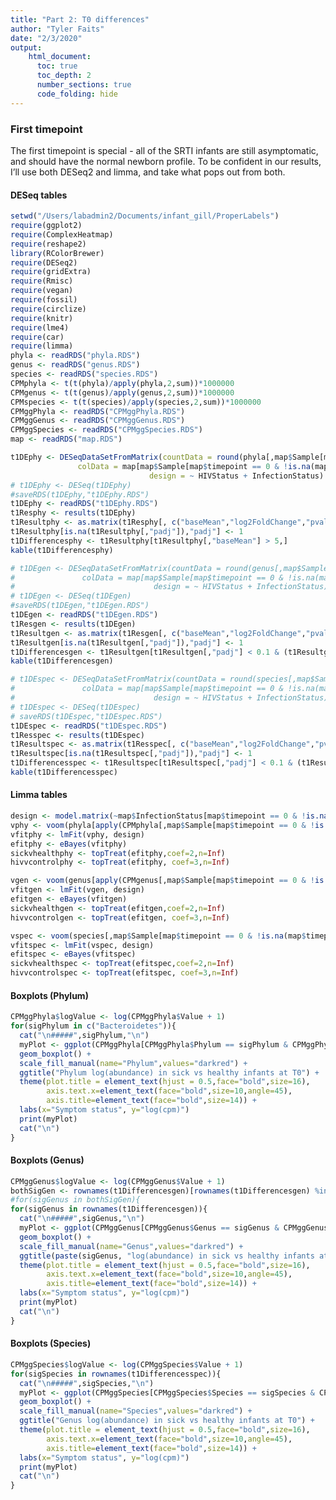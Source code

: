 ```yaml
---
title: "Part 2: T0 differences"
author: "Tyler Faits"
date: "2/3/2020"
output:
    html_document:
      toc: true
      toc_depth: 2
      number_sections: true
      code_folding: hide
---
```


### First timepoint {.tabset}

The first timepoint is special - all of the SRTI infants are still asymptomatic, and should have the normal newborn profile.
To be confident in our results, I'll use both DESeq2 and limma, and take what pops out from both.

#### DESeq tables

```r
setwd("/Users/labadmin2/Documents/infant_gill/ProperLabels")
require(ggplot2)
require(ComplexHeatmap)
require(reshape2)
library(RColorBrewer)
require(DESeq2)
require(gridExtra)
require(Rmisc)
require(vegan)
require(fossil)
require(circlize)
require(knitr)
require(lme4)
require(car)
require(limma)
phyla <- readRDS("phyla.RDS")
genus <- readRDS("genus.RDS")
species <- readRDS("species.RDS")
CPMphyla <- t(t(phyla)/apply(phyla,2,sum))*1000000
CPMgenus <- t(t(genus)/apply(genus,2,sum))*1000000
CPMspecies <- t(t(species)/apply(species,2,sum))*1000000
CPMggPhyla <- readRDS("CPMggPhyla.RDS")
CPMggGenus <- readRDS("CPMggGenus.RDS")
CPMggSpecies <- readRDS("CPMggSpecies.RDS")
map <- readRDS("map.RDS")

t1DEphy <- DESeqDataSetFromMatrix(countData = round(phyla[,map$Sample[map$timepoint == 0 & !is.na(map$timepoint)]]) + 1,
               colData = map[map$Sample[map$timepoint == 0 & !is.na(map$timepoint)],],
                               design = ~ HIVStatus + InfectionStatus)
# t1DEphy <- DESeq(t1DEphy)
#saveRDS(t1DEphy,"t1DEphy.RDS")
t1DEphy <- readRDS("t1DEphy.RDS")
t1Resphy <- results(t1DEphy)
t1Resultphy <- as.matrix(t1Resphy[, c("baseMean","log2FoldChange","pvalue","padj")])
t1Resultphy[is.na(t1Resultphy[,"padj"]),"padj"] <- 1
t1Differencesphy <- t1Resultphy[t1Resultphy[,"baseMean"] > 5,]
kable(t1Differencesphy)

# t1DEgen <- DESeqDataSetFromMatrix(countData = round(genus[,map$Sample[map$timepoint == 0 & !is.na(map$timepoint)]]) + 1,
#               colData = map[map$Sample[map$timepoint == 0 & !is.na(map$timepoint)],],
#                               design = ~ HIVStatus + InfectionStatus)
# t1DEgen <- DESeq(t1DEgen)
#saveRDS(t1DEgen,"t1DEgen.RDS")
t1DEgen <- readRDS("t1DEgen.RDS")
t1Resgen <- results(t1DEgen)
t1Resultgen <- as.matrix(t1Resgen[, c("baseMean","log2FoldChange","pvalue","padj")])
t1Resultgen[is.na(t1Resultgen[,"padj"]),"padj"] <- 1
t1Differencesgen <- t1Resultgen[t1Resultgen[,"padj"] < 0.1 & (t1Resultgen[,"baseMean"] > 1000 | t1Resultgen[,"baseMean"]*2^t1Resultgen[,"log2FoldChange"] > 1000),]
kable(t1Differencesgen)

# t1DEspec <- DESeqDataSetFromMatrix(countData = round(species[,map$Sample[map$timepoint == 0 & !is.na(map$timepoint)]]) + 1,
#               colData = map[map$Sample[map$timepoint == 0 & !is.na(map$timepoint)],],
#                               design = ~ HIVStatus + InfectionStatus)
# t1DEspec <- DESeq(t1DEspec)
# saveRDS(t1DEspec,"t1DEspec.RDS")
t1DEspec <- readRDS("t1DEspec.RDS")
t1Resspec <- results(t1DEspec)
t1Resultspec <- as.matrix(t1Resspec[, c("baseMean","log2FoldChange","pvalue","padj")])
t1Resultspec[is.na(t1Resultspec[,"padj"]),"padj"] <- 1
t1Differencesspec <- t1Resultspec[t1Resultspec[,"padj"] < 0.1 & (t1Resultspec[,"baseMean"] > 1000 | t1Resultspec[,"baseMean"]*2^t1Resultspec[,"log2FoldChange"] > 1000),]
kable(t1Differencesspec)
```

#### Limma tables

```r
design <- model.matrix(~map$InfectionStatus[map$timepoint == 0 & !is.na(map$timepoint)]+map$HIVStatus[map$timepoint == 0 & !is.na(map$timepoint)])
vphy <- voom(phyla[apply(CPMphyla[,map$Sample[map$timepoint == 0 & !is.na(map$timepoint)]],1,mean)>2,map$Sample[map$timepoint == 0 & !is.na(map$timepoint)]], design, plot=FALSE)
vfitphy <- lmFit(vphy, design)
efitphy <- eBayes(vfitphy)
sickvhealthphy <- topTreat(efitphy,coef=2,n=Inf)
hivvcontrolphy <- topTreat(efitphy, coef=3,n=Inf)

vgen <- voom(genus[apply(CPMgenus[,map$Sample[map$timepoint == 0 & !is.na(map$timepoint)]],1,mean)>2,map$Sample[map$timepoint == 0 & !is.na(map$timepoint)]], design, plot=FALSE)
vfitgen <- lmFit(vgen, design)
efitgen <- eBayes(vfitgen)
sickvhealthgen <- topTreat(efitgen,coef=2,n=Inf)
hivvcontrolgen <- topTreat(efitgen, coef=3,n=Inf)

vspec <- voom(species[,map$Sample[map$timepoint == 0 & !is.na(map$timepoint)]], design, plot=FALSE)
vfitspec <- lmFit(vspec, design)
efitspec <- eBayes(vfitspec)
sickvhealthspec <- topTreat(efitspec,coef=2,n=Inf)
hivvcontrolspec <- topTreat(efitspec, coef=3,n=Inf)
```

#### Boxplots (Phylum) {.tabset}

```r
CPMggPhyla$logValue <- log(CPMggPhyla$Value + 1)
for(sigPhylum in c("Bacteroidetes")){
  cat("\n#####",sigPhylum,"\n")
  myPlot <- ggplot(CPMggPhyla[CPMggPhyla$Phylum == sigPhylum & CPMggPhyla$TimeBin==0 & !is.na(CPMggPhyla$TimeBin),],aes(x=InfectionStatus, y=logValue, fill=factor(Phylum))) +
  geom_boxplot() +
  scale_fill_manual(name="Phylum",values="darkred") +
  ggtitle("Phylum log(abundance) in sick vs healthy infants at T0") +
  theme(plot.title = element_text(hjust = 0.5,face="bold",size=16),
        axis.text.x=element_text(face="bold",size=10,angle=45),
        axis.title=element_text(face="bold",size=14)) +
  labs(x="Symptom status", y="log(cpm)")
  print(myPlot)
  cat("\n")
}
```

#### Boxplots (Genus) {.tabset}

```r
CPMggGenus$logValue <- log(CPMggGenus$Value + 1)
bothSigGen <- rownames(t1Differencesgen)[rownames(t1Differencesgen) %in% rownames(sickvhealthgen)[sickvhealthgen$adj.P.Val <= 0.1]]
#for(sigGenus in bothSigGen){
for(sigGenus in rownames(t1Differencesgen)){
  cat("\n#####",sigGenus,"\n")
  myPlot <- ggplot(CPMggGenus[CPMggGenus$Genus == sigGenus & CPMggGenus$TimeBin==0 & !is.na(CPMggGenus$TimeBin),],aes(x=InfectionStatus, y=logValue, fill=factor(Genus))) +
  geom_boxplot() +
  scale_fill_manual(name="Genus",values="darkred") +
  ggtitle(paste(sigGenus, "log(abundance) in sick vs healthy infants at T0")) +
  theme(plot.title = element_text(hjust = 0.5,face="bold",size=16),
        axis.text.x=element_text(face="bold",size=10,angle=45),
        axis.title=element_text(face="bold",size=14)) +
  labs(x="Symptom status", y="log(cpm)")
  print(myPlot)
  cat("\n")
}
```

#### Boxplots (Species) {.tabset}

```r
CPMggSpecies$logValue <- log(CPMggSpecies$Value + 1)
for(sigSpecies in rownames(t1Differencesspec)){
  cat("\n#####",sigSpecies,"\n")
  myPlot <- ggplot(CPMggSpecies[CPMggSpecies$Species == sigSpecies & CPMggSpecies$TimeBin==0 & !is.na(CPMggSpecies$TimeBin),],aes(x=InfectionStatus, y=logValue, fill=factor(Species))) +
  geom_boxplot() +
  scale_fill_manual(name="Species",values="darkred") +
  ggtitle("Genus log(abundance) in sick vs healthy infants at T0") +
  theme(plot.title = element_text(hjust = 0.5,face="bold",size=16),
        axis.text.x=element_text(face="bold",size=10,angle=45),
        axis.title=element_text(face="bold",size=14)) +
  labs(x="Symptom status", y="log(cpm)")
  print(myPlot)
  cat("\n")
}
```
